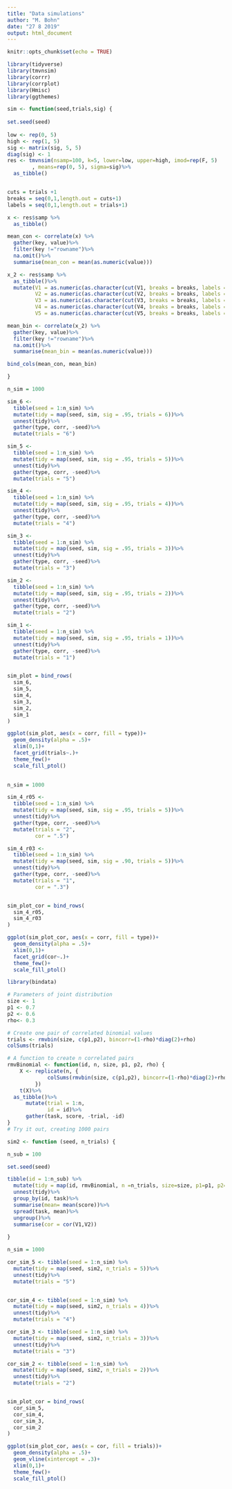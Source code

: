 ```yaml
---
title: "Data simulations"
author: "M. Bohn"
date: "27 8 2019"
output: html_document
---
```


```r
knitr::opts_chunk$set(echo = TRUE)

library(tidyverse)
library(tmvnsim)
library(corrr)
library(corrplot)
library(Hmisc)
library(ggthemes)

```


```r
sim <- function(seed,trials,sig) {
 
set.seed(seed)
  
low <- rep(0, 5)
high <- rep(1, 5)
sig <- matrix(sig, 5, 5)
diag(sig) <- 1
res <- tmvnsim(nsamp=100, k=5, lower=low, upper=high, imod=rep(F, 5)
		, means=rep(0, 5), sigma=sig)%>%
  as_tibble()


cuts = trials +1
breaks = seq(0,1,length.out = cuts+1)
labels = seq(0,1,length.out = trials+1)

x <- res$samp %>% 
  as_tibble()

mean_con <- correlate(x) %>%
  gather(key, value)%>%
  filter(key !="rowname")%>%
  na.omit()%>%
  summarise(mean_con = mean(as.numeric(value)))

x_2 <- res$samp %>% 
  as_tibble()%>%
  mutate(V1 = as.numeric(as.character(cut(V1, breaks = breaks, labels = labels))),
         V2 = as.numeric(as.character(cut(V2, breaks = breaks, labels = labels))),
         V3 = as.numeric(as.character(cut(V3, breaks = breaks, labels = labels))),
         V4 = as.numeric(as.character(cut(V4, breaks = breaks, labels = labels))),
         V5 = as.numeric(as.character(cut(V5, breaks = breaks, labels = labels))))

mean_bin <- correlate(x_2) %>%
  gather(key, value)%>%
  filter(key !="rowname")%>%
  na.omit()%>%
  summarise(mean_bin = mean(as.numeric(value)))

bind_cols(mean_con, mean_bin)

}
```


```r
n_sim = 1000

sim_6 <-
  tibble(seed = 1:n_sim) %>% 
  mutate(tidy = map(seed, sim, sig = .95, trials = 6))%>%
  unnest(tidy)%>%
  gather(type, corr, -seed)%>%
  mutate(trials = "6")

sim_5 <-
  tibble(seed = 1:n_sim) %>% 
  mutate(tidy = map(seed, sim, sig = .95, trials = 5))%>%
  unnest(tidy)%>%
  gather(type, corr, -seed)%>%
  mutate(trials = "5")

sim_4 <-
  tibble(seed = 1:n_sim) %>% 
  mutate(tidy = map(seed, sim, sig = .95, trials = 4))%>%
  unnest(tidy)%>%
  gather(type, corr, -seed)%>%
  mutate(trials = "4")

sim_3 <-
  tibble(seed = 1:n_sim) %>% 
  mutate(tidy = map(seed, sim, sig = .95, trials = 3))%>%
  unnest(tidy)%>%
  gather(type, corr, -seed)%>%
  mutate(trials = "3")

sim_2 <-
  tibble(seed = 1:n_sim) %>% 
  mutate(tidy = map(seed, sim, sig = .95, trials = 2))%>%
  unnest(tidy)%>%
  gather(type, corr, -seed)%>%
  mutate(trials = "2")

sim_1 <-
  tibble(seed = 1:n_sim) %>% 
  mutate(tidy = map(seed, sim, sig = .95, trials = 1))%>%
  unnest(tidy)%>%
  gather(type, corr, -seed)%>%
  mutate(trials = "1")


sim_plot = bind_rows(
  sim_6,
  sim_5,
  sim_4,
  sim_3,
  sim_2,
  sim_1
)

ggplot(sim_plot, aes(x = corr, fill = type))+
  geom_density(alpha = .5)+
  xlim(0,1)+
  facet_grid(trials~.)+
  theme_few()+
  scale_fill_ptol()
  
```


```r

n_sim = 1000

sim_4_r05 <-
  tibble(seed = 1:n_sim) %>% 
  mutate(tidy = map(seed, sim, sig = .95, trials = 5))%>%
  unnest(tidy)%>%
  gather(type, corr, -seed)%>%
  mutate(trials = "2", 
         cor = ".5")

sim_4_r03 <-
  tibble(seed = 1:n_sim) %>% 
  mutate(tidy = map(seed, sim, sig = .90, trials = 5))%>%
  unnest(tidy)%>%
  gather(type, corr, -seed)%>%
  mutate(trials = "1", 
         cor = ".3")


sim_plot_cor = bind_rows(
  sim_4_r05,
  sim_4_r03
)

ggplot(sim_plot_cor, aes(x = corr, fill = type))+
  geom_density(alpha = .5)+
  xlim(0,1)+
  facet_grid(cor~.)+
  theme_few()+
  scale_fill_ptol()
```


```r
library(bindata)

# Parameters of joint distribution
size <- 1
p1 <- 0.7
p2 <- 0.6
rho<- 0.3

# Create one pair of correlated binomial values
trials <- rmvbin(size, c(p1,p2), bincorr=(1-rho)*diag(2)+rho)
colSums(trials)

# A function to create n correlated pairs
rmvBinomial <- function(id, n, size, p1, p2, rho) {
    X <- replicate(n, {
             colSums(rmvbin(size, c(p1,p2), bincorr=(1-rho)*diag(2)+rho))
         })
    t(X)%>%
  as_tibble()%>%
      mutate(trial = 1:n, 
             id = id)%>%
      gather(task, score, -trial, -id)
}
# Try it out, creating 1000 pairs

sim2 <- function (seed, n_trials) {

n_sub = 100

set.seed(seed)

tibble(id = 1:n_sub) %>% 
  mutate(tidy = map(id, rmvBinomial, n =n_trials, size=size, p1=p1, p2=p2, rho=rho))%>%
  unnest(tidy)%>%
  group_by(id, task)%>%
  summarise(mean= mean(score))%>%
  spread(task, mean)%>%
  ungroup()%>%
  summarise(cor = cor(V1,V2))
  
}

n_sim = 1000

cor_sim_5 <- tibble(seed = 1:n_sim) %>% 
  mutate(tidy = map(seed, sim2, n_trials = 5))%>%
  unnest(tidy)%>%
  mutate(trials = "5")


cor_sim_4 <- tibble(seed = 1:n_sim) %>% 
  mutate(tidy = map(seed, sim2, n_trials = 4))%>%
  unnest(tidy)%>%
  mutate(trials = "4")

cor_sim_3 <- tibble(seed = 1:n_sim) %>% 
  mutate(tidy = map(seed, sim2, n_trials = 3))%>%
  unnest(tidy)%>%
  mutate(trials = "3")

cor_sim_2 <- tibble(seed = 1:n_sim) %>% 
  mutate(tidy = map(seed, sim2, n_trials = 2))%>%
  unnest(tidy)%>%
  mutate(trials = "2")


sim_plot_cor = bind_rows(
  cor_sim_5,
  cor_sim_4,
  cor_sim_3,
  cor_sim_2
)

ggplot(sim_plot_cor, aes(x = cor, fill = trials))+
  geom_density(alpha = .5)+
  geom_vline(xintercept = .3)+
  xlim(0,1)+
  theme_few()+
  scale_fill_ptol()
```


